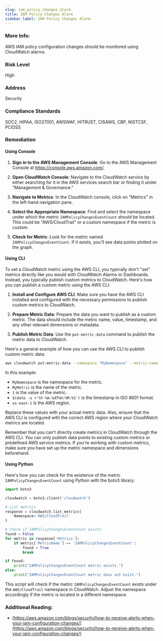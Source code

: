 ```yaml
---
slug: iam_policy_changes_alarm
title: IAM Policy Changes Alarm
sidebar_label: IAM Policy Changes Alarm
---
```


### More Info:

AWS IAM policy configuration changes should be monitored using CloudWatch alarms.

### Risk Level

High

### Address

Security

### Compliance Standards

SOC2, HIPAA, ISO27001, AWSWAF, HITRUST, CISAWS, CBP, NISTCSF, PCIDSS

### Remediation

#### Using Console

1. **Sign in to the AWS Management Console**: Go to the AWS Management Console at https://console.aws.amazon.com/.

2. **Open CloudWatch Console**: Navigate to the CloudWatch service by either searching for it in the AWS services search bar or finding it under "Management & Governance."

3. **Navigate to Metrics**: In the CloudWatch console, click on "Metrics" in the left-hand navigation pane.

4. **Select the Appropriate Namespace**: Find and select the namespace under which the metric `IAMPolicyChangesEventCount` should be located. This could be "AWS/CloudTrail" or a custom namespace if the metric is custom.

5. **Check for Metric**: Look for the metric named `IAMPolicyChangesEventCount`. If it exists, you'll see data points plotted on the graph.

#### Using CLI

To set a CloudWatch metric using the AWS CLI, you typically don't "set" metrics directly like you would with CloudWatch Alarms or Dashboards. Instead, you typically publish custom metrics to CloudWatch. Here's how you can publish a custom metric using the AWS CLI:

1. **Install and Configure AWS CLI**: Make sure you have the AWS CLI installed and configured with the necessary permissions to publish custom metrics to CloudWatch.

2. **Prepare Metric Data**: Prepare the data you want to publish as a custom metric. The data should include the metric name, value, timestamp, and any other relevant dimensions or metadata.

3. **Publish Metric Data**: Use the `put-metric-data` command to publish the metric data to CloudWatch.

Here's a general example of how you can use the AWS CLI to publish custom metric data:

```bash
aws cloudwatch put-metric-data --namespace "MyNamespace" --metric-name "MyMetric" --value 1 --timestamp "$(date -u +'%Y-%m-%dT%H:%M:%S')" --region "us-east-1"
```

In this example:
- `MyNamespace` is the namespace for the metric.
- `MyMetric` is the name of the metric.
- `1` is the value of the metric.
- `$(date -u +'%Y-%m-%dT%H:%M:%S')` is the timestamp in ISO 8601 format.
- `us-east-1` is the AWS region.

Replace these values with your actual metric data. Also, ensure that the AWS CLI is configured with the correct AWS region where your CloudWatch metrics are located.

Remember that you can't directly create metrics in CloudWatch through the AWS CLI. You can only publish data points to existing custom metrics or predefined AWS service metrics. If you're working with custom metrics, make sure you have set up the metric namespace and dimensions beforehand.

#### Using Python

Here's how you can check for the existence of the metric `IAMPolicyChangesEventCount` using Python with the boto3 library:

```python
import boto3

cloudwatch = boto3.client('cloudwatch')

# List metrics
response = cloudwatch.list_metrics(
    Namespace='AWS/CloudTrail'
)

# Check if IAMPolicyChangesEventCount exists
found = False
for metric in response['Metrics']:
    if metric['MetricName'] == 'IAMPolicyChangesEventCount':
        found = True
        break

if found:
    print("IAMPolicyChangesEventCount metric exists.")
else:
    print("IAMPolicyChangesEventCount metric does not exist.")
```

This script will check if the metric `IAMPolicyChangesEventCount` exists under the `AWS/CloudTrail` namespace in CloudWatch. Adjust the namespace accordingly if the metric is located in a different namespace.

### Additional Reading:

- [https://aws.amazon.com/blogs/security/how-to-receive-alerts-when-your-iam-configuration-changes/](https://aws.amazon.com/blogs/security/how-to-receive-alerts-when-your-iam-configuration-changes/) 

